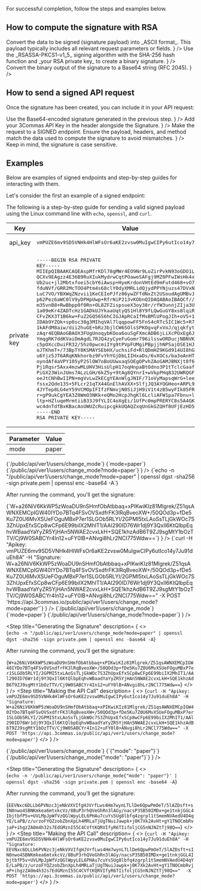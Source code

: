 

For successful completion, follow the steps and examples below.

## How to compute the signature with RSA

<Steps>
  <Step title="Prepare the payload" 
        description={<>
            Convert the data to be signed (signature payload) into _ASCII format_. This payload typically includes all relevant request parameters or fields.
            </>
            }
  />
  <Step title="Generate the binary signature"
        description= {<>
            Use the _RSASSA-PKCS1-v1_5_ signing algorithm with the SHA-256 hash function and _your RSA private key_ to create a binary signature.
            </>
            }
  />
  <Step title="Encode the signature" 
        description={<>
            Convert the binary output of the signature to a Base64 string (RFC 2045).
            </>
            }
  />
</Steps>

## How to send a signed API request

Once the signature has been created, you can include it in your API request:

<Steps>
  <Step title="Add the Signature to the request header" 
        description={<>
            Use the Base64-encoded signature generated in the previous step.
            </>
            }
  />
  <Step title="Include your API Key"
        description= {<>
            Add your 3Commas API Key in the header alongside the Signature.
            </>
            }
  />
  <Step title="Send the request" 
        description={<>
            Make the request to a SIGNED endpoint. Ensure the payload, headers, and method match the data used to compute the signature to avoid mismatches.
            </>
            }
  />
</Steps>

<Informer variant="danger">
  Keep in mind, the signature is case sensitive.
</Informer>

## Examples

Below are examples of signed endpoints and step-by-step guides for interacting with them.

Let's consider the first an example of a signed endpoint:

<Endpoint
  url="/public/api/ver1/users/change_mode"
  method="POST"
/>



The following is a step-by-step guide for sending a valid signed payload using the Linux command line with <code>echo</code>, <code>openssl</code>, and <code>curl</code>.

Key | Value
------------ | ------------
api_key | <pre>vmPUZE6mv9SD5VNHk4HlWFsOr6aKE2zvsw0MuIgwCIPy6utIco14y7Ju91duEh8A</pre>
private key | <pre>-----BEGIN RSA PRIVATE KEY-----<br />MIIEpQIBAAKCAQEAspMfrKDl78gMWr4EO9Nr9LoZirPvkN93oGDO1LPnvDIwkmTV<br />QCXv9EAgzz4E36B9RuXIukMydrwCqtPOaweSAFgj9MZ0PFwIWsHk4x7flUJU3YI3<br />Ub2uc+jl2Mbtxfoei5cbY6iAwsp+HyeKrdonVHtEd9mFutd468+vO7+rx/M80onc<br />fduNVf/GRR2McTOO4Ptm4s68clY0dyXMRLidQjydPPYNjuzs47DVxNK+tXGS7QSH<br />LuC7VO/YBXWqZNzvii1KeCEIePJfz06ywZFTdNxZt2USoudAgUMBvJg0cLKqQJFx<br />p62Pez6aWC0lV9yDPHpUwp+RfrNiP213vKObnQIDAQABAoIBAQCf//KBWiirjzKC<br />m35vnB8+RwBbpp0f0Rn+OL8ZFZispsueX3oy38r/rfW3unnjZIja3UfcnBi7CfnZ<br />1a09eKr4ZADTcHz1GADkUJYkaaUqtyQS1Hl8Y9fLQwGuGY8xs8lqiRmhUXkNDyGy<br />CFvZKX3T1B6kw+FuZ2GQ56S6hCIGJApRCaIfMsBMlUPogJIh+oV5+13ft5EDvTFo<br />IDAb9YZQk+sp0sc38g3MIhqVAl7lqqpowFF5FnS4cRTcSIC1Wc5+R73LDRtNghQc<br />1kAFdM8aiw/dii2huGE+bRz3bjlCW6SOlsSPKOgvqFxVoJ/qjqkfytm1Platx4Ys<br />zAqr4EQBAoGBAOX3FUgUnoqybKOoa6ouSgFXmcADB6jLiXcPOxEg6JadBKSsI0Fx<br />YmqgRK7ddKVaiDmAgdL7RJQ4zyCyeFuGomr796ilsswORDucjNBNVKoxmea58ww+<br />c5pOXccDuiFR32/5hz0pwcmiIYg9tPVpFUMgiPBpjjhNPSajOSE1HJTlAoGBAMbK<br />oJTKhmT+/73BpTY8KSMAYSEbHX/uchsiFd+RlQDmHZ9KGd914UI8hGW4yOBmcvmi<br />u6Yjz5JT6ARqKNkhorbz9FvYhYGjDbLIIHxaDs/6vXOCs/ba3oAnHTFa7cQ5qMle<br />oyndAf4aVPY105yP2SlOW7oBoUUwxaqSOEgOPvhZAoGAMJBNXjt8f63OY4Fdu0Kr<br />Pj1Rqsr5Axx4mzwMLUHV3HisUlpH17oqHnpaBtOdno3P1tTclcGaafLVSwJliG6W<br />PiGX23WinJUms7ALzLGH/6kZ5y+9tAg8QYnrI+wVkpPHq832UWRQGFS04CCn5mua<br />oeJtCNhBwIIPN+mgVvLwZkECgYEAnWlgJNIF/71oVyMapsqWrG+leeiVwHLZCiFA<br />fssx2Qde135+5FLcr21qTX44GnElhAVXX+SlfjJQ3AYQGHeo+ARPL9dRSGkL9NDB<br />4JYTep8LG4eY59VCMOpIFIfzFNmvjN0SiJjH9iV1t4zB5wyFIk85FR4rTLWlID8u<br />r+gP9ukCgYEA3Z8WmO3NKk+eQMo2HcpJhgKl6LcliAFW1pa7Fbnu+lyNKhWQYzQP<br />ltp+HZluqeMrmtiiB33J9fYLIC4oXgEi/1UfPc0mpPRERYC8s5A4GKTdQFFoMn5v<br />wc4dnTdfBxKBacAoUWUZcRuipcgkkUQAQZxqUnGkGZQHf8UFjEzHD5k=<br />-----END RSA PRIVATE KEY-----</pre>

| Parameter | Value |
------------ | ------------
| mode |  paper |


<Tabs>
  <TabItem value="As a query string" label="As a query string">
<Steps>
  <Step title="Request Preparation"
      description={
      <>
            <CodeBlock language="json" title="path" showLineNumbers>
            {`/public/api/ver1/users/change_mode`}
            </CodeBlock>
            <CodeBlock language="json" title="queryString" showLineNumbers>
            {`mode=paper`}
            </CodeBlock>
            <CodeBlock language="json" title="payload" showLineNumbers>
            {`/public/api/ver1/users/change_mode?mode=paper`}
            </CodeBlock>
      </>
            }
      />
<Step title="Generating the Signature"
      description= {
      <>    
            <CodeBlock language="bash" showLineNumbers>
            {`echo -n "/public/api/ver1/users/change_mode?mode=paper" | openssl dgst -sha256 -sign private.pem | openssl enc -base64 -A`}
            </CodeBlock>
            <p>After running the command, you'll get the signature:</p>
            <CodeBlock language="bash" showLineNumbers>
            {`W+a26NiV6KkWP5zWoaDU9nSHmfObAtbbaq+xPIKwiKIz81Mlgrek/Z51qsAWNXEMCpIGW40IYDo7BTq4FSvOVSxdfrFK3lRqBveoXW+/50QOd3p+fDe5Ku7Z0U6MvXSUeFOguMBxP7er1SLGOb5RLYI/2GPMI5txLAoSsTLjGkWOc7S3ZhUpxEfxSCp8wCFp6E99biIX2MhIT1/AAl290ID76Wr1dj9Y3QxIl6KtQlbpEqhvWBaadYaYyZR5YjHAn5NWAE2cvxLkH+SQE1khzAdB6T9ZJ9sgMtY1bOzTTV/Cj9W0SABCYr4In12+uFY0lB+ANvgi8hLr2NCl775Wdw==`}
            </CodeBlock>
      </>
            }
  />
<Step title="Making the API Call"
      description= {
      <>
            <CodeBlock language="bash" showLineNumbers>
            {`curl
-H "Apikey: vmPUZE6mv9SD5VNHk4HlWFsOr6aKE2zvsw0MuIgwCIPy6utIco14y7Ju91duEh8A"
-H "Signature: W+a26NiV6KkWP5zWoaDU9nSHmfObAtbbaq+xPIKwiKIz81Mlgrek/Z51qsAWNXEMCpIGW40IYDo7BTq4FSvOVSxdfrFK3lRqBveoXW+/50QOd3p+fDe5Ku7Z0U6MvXSUeFOguMBxP7er1SLGOb5RLYI/2GPMI5txLAoSsTLjGkWOc7S3ZhUpxEfxSCp8wCFp6E99biIX2MhIT1/AAl290ID76Wr1dj9Y3QxIl6KtQlbpEqhvWBaadYaYyZR5YjHAn5NWAE2cvxLkH+SQE1khzAdB6T9ZJ9sgMtY1bOzTTV/Cj9W0SABCYr4In12+uFY0lB+ANvgi8hLr2NCl775Wdw=="
-X POST 'https://api.3commas.io/public/api/ver1/users/change_mode?mode=paper'`}
            </CodeBlock>
            </>
            }
  />
</Steps>
</TabItem>
<TabItem value="As a request body" label="As a request body">
<Steps>
  <Step title="Request Preparation"
      description={
      <>
            <CodeBlock language="json" title="path" showLineNumbers>
            {`/public/api/ver1/users/change_mode`}
            </CodeBlock>
            <CodeBlock language="json" title="requestBody" showLineNumbers>
            {`mode=paper`}
            </CodeBlock>
            <CodeBlock language="json" title="payload" showLineNumbers>
            {`/public/api/ver1/users/change_mode?mode=paper`}
            </CodeBlock>
            </>
            }
  />

<Step title="Generating the Signature"
      description= {
      <>    
            <CodeBlock language="bash" showLineNumbers>
            {`echo -n "/public/api/ver1/users/change_mode?mode=paper" | openssl dgst -sha256 -sign private.pem | openssl enc -base64 -A`}
            </CodeBlock>
            <p>After running the command, you'll get the signature:</p>
            <CodeBlock language="bash" showLineNumbers>
            {`W+a26NiV6KkWP5zWoaDU9nSHmfObAtbbaq+xPIKwiKIz81Mlgrek/Z51qsAWNXEMCpIGW40IYDo7BTq4FSvOVSxdfrFK3lRqBveoXW+/50QOd3p+fDe5Ku7Z0U6MvXSUeFOguMBxP7er1SLGOb5RLYI/2GPMI5txLAoSsTLjGkWOc7S3ZhUpxEfxSCp8wCFp6E99biIX2MhIT1/AAl290ID76Wr1dj9Y3QxIl6KtQlbpEqhvWBaadYaYyZR5YjHAn5NWAE2cvxLkH+SQE1khzAdB6T9ZJ9sgMtY1bOzTTV/Cj9W0SABCYr4In12+uFY0lB+ANvgi8hLr2NCl775Wdw==`}
            </CodeBlock>
      </>
            }
  />
<Step title="Making the API Call"
      description= {
      <>
            <CodeBlock language="bash" showLineNumbers>
            {`curl
-H "Apikey: vmPUZE6mv9SD5VNHk4HlWFsOr6aKE2zvsw0MuIgwCIPy6utIco14y7Ju91duEh8A"
-H "Signature: W+a26NiV6KkWP5zWoaDU9nSHmfObAtbbaq+xPIKwiKIz81Mlgrek/Z51qsAWNXEMCpIGW40IYDo7BTq4FSvOVSxdfrFK3lRqBveoXW+/50QOd3p+fDe5Ku7Z0U6MvXSUeFOguMBxP7er1SLGOb5RLYI/2GPMI5txLAoSsTLjGkWOc7S3ZhUpxEfxSCp8wCFp6E99biIX2MhIT1/AAl290ID76Wr1dj9Y3QxIl6KtQlbpEqhvWBaadYaYyZR5YjHAn5NWAE2cvxLkH+SQE1khzAdB6T9ZJ9sgMtY1bOzTTV/Cj9W0SABCYr4In12+uFY0lB+ANvgi8hLr2NCl775Wdw=="
-X POST 'https://api.3commas.io/public/api/ver1/users/change_mode?mode=paper'`}
            </CodeBlock>
            </>
            }
  />
</Steps>
</TabItem>

<TabItem value="As a raw json" label="As a raw json">
<Steps>
  <Step title="Request Preparation"
      description={
      <>
            <CodeBlock language="json" title="path" showLineNumbers>
            {`/public/api/ver1/users/change_mode`}
            </CodeBlock>
            <CodeBlock language="json" title="requestBody" showLineNumbers>
            {`{"mode": "paper"}`}
            </CodeBlock>
            <CodeBlock language="json" title="payload" showLineNumbers>
            {`/public/api/ver1/users/change_mode{"mode": "paper"}`}
            </CodeBlock>
            </>
            }
  />

<Step title="Generating the Signature"
      description= {
      <>    
            <CodeBlock language="bash" showLineNumbers>
            {`echo -n '/public/api/ver1/users/change_mode{"mode": "paper"}' | openssl dgst -sha256 -sign private.pem | openssl enc -base64 -A`}
            </CodeBlock>
            <p>After running the command, you'll get the signature:</p>
            <CodeBlock language="bash" showLineNumbers>
            {`EEVNxc6DLLb6PVNzc3jeNkVXVIfgHJVrfLws4Hm7wynLTLlDe6QpwPmOeT/5lAZDsft+sIN0nwo4SBNKmkea6mtxkcVz/8BuP3rhQVeGhRn3lAGy/nacsP35B50IMDx+ge1tnkjGGL4IbjtbfP5v+UVLMpJpWfVzQGlWpyLEL6PHAu7cuYs5Ug8lbfq4zgrpl1tSmemNVAedU4D4qYE/LaPB/z/urzoFYQZzobZbnXpLh4MRLaTjUgTNuiJawpk+j0K7Xk2AvHt+gY1TNOCmbRvjaP+ihgzZA0m4h32s7EdGMznI55C4CVftKQRVIfyR6TIifoljCG5nNJNZtTj98Q==`}
            </CodeBlock>
      </>
            }
  />
<Step title="Making the API Call"
      description= {
      <>
            <CodeBlock language="bash" showLineNumbers>
            {`curl
-H "Apikey: vmPUZE6mv9SD5VNHk4HlWFsOr6aKE2zvsw0MuIgwCIPy6utIco14y7Ju91duEh8A"
-H "Signature: EEVNxc6DLLb6PVNzc3jeNkVXVIfgHJVrfLws4Hm7wynLTLlDe6QpwPmOeT/5lAZDsft+sIN0nwo4SBNKmkea6mtxkcVz/8BuP3rhQVeGhRn3lAGy/nacsP35B50IMDx+ge1tnkjGGL4IbjtbfP5v+UVLMpJpWfVzQGlWpyLEL6PHAu7cuYs5Ug8lbfq4zgrpl1tSmemNVAedU4D4qYE/LaPB/z/urzoFYQZzobZbnXpLh4MRLaTjUgTNuiJawpk+j0K7Xk2AvHt+gY1TNOCmbRvjaP+ihgzZA0m4h32s7EdGMznI55C4CVftKQRVIfyR6TIifoljCG5nNJNZtTj98Q==" 
-X POST 'https://api.3commas.io/public/api/ver1/users/change_mode?mode=paper'`}
            </CodeBlock>
            </>
            }
  />
</Steps>
</TabItem>
</Tabs>








